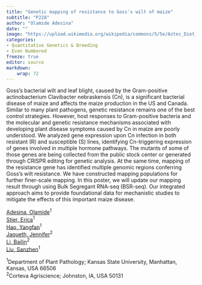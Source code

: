 ```yaml
---
title: "Genetic mapping of resistance to Goss's wilt of maize"
subtitle: "P228"
author: "Olamide Adesina"
date: ""
image: "https://upload.wikimedia.org/wikipedia/commons/5/5e/Aztec_Diet_Basket_of_Corn_%289755332575%29.jpg"
categories: 
- Quantitative Genetics & Breeding
- Even Numbered
freeze: true
editor: source
markdown: 
    wrap: 72
---
```


Goss's bacterial wilt and leaf blight, caused by the Gram-positive actinobacterium Clavibacter nebraskensis (Cn), is a significant bacterial disease of maize and affects the maize production in the US and Canada. Similar to many plant pathogens, genetic resistance remains one of the best control strategies. However, host responses to Gram-positive bacteria and the molecular and genetic resistance mechanisms associated with developing plant disease symptoms caused by Cn in maize are poorly understood. We analyzed gene expression upon Cn infection in both resistant (R) and susceptible (S) lines, identifying Cn-triggering expression of genes involved in multiple hormone pathways. The mutants of some of those genes are being collected from the public stock center or generated through CRISPR editing for genetic analysis. At the same time, mapping of the resistance gene has identified multiple genomic regions conferring Goss’s wilt resistance. We have constructed mapping populations for further finer-scale mapping. In this poster, we will update our mapping result through using Bulk Segregant RNA-seq (BSR-seq). Our integrated approach aims to provide foundational data for mechanistic studies to mitigate the effects of this important maize disease.

<a href='mailto:oadesina@ksu.edu'>Adesina, Olamide</a><sup>1</sup><br><a href='mailto:ecstier@ksu.edu'>Stier, Erica</a><sup>1</sup><br><a href='mailto:yangfanh@ksu.edu'>Hao, Yangfan</a><sup>1</sup><br><a href='mailto:jennifer.jaqueth@corteva.com'>Jaqueth, Jennifer</a><sup>2</sup><br><a href='mailto:bailin.li@corteva.com'>Li, Bailin</a><sup>2</sup><br><a href='mailto:liu3zhen@ksu.edu'>Liu, Sanzhen</a><sup>1</sup><br>

<sup>1</sup>Department of Plant Pathology; Kansas State University, Manhattan, Kansas, USA 66506<br><sup>2</sup>Corteva Agriscience; Johnston, IA, USA 50131<br>